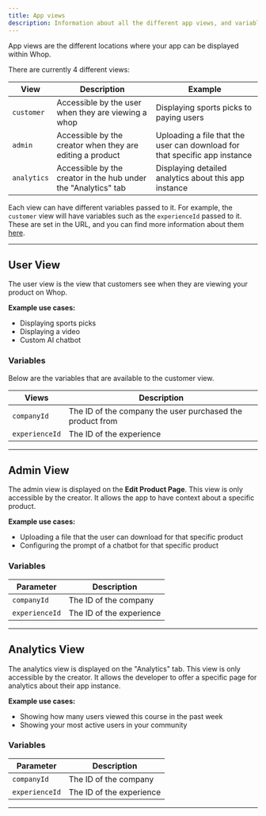 ```yaml
---
title: App views
description: Information about all the different app views, and variables available to them.
---
```


App views are the different locations where your app can be displayed within Whop.

There are currently 4 different views:

| View             | Description                                                      | Example                                                               |
| ---------------- | ---------------------------------------------------------------- | --------------------------------------------------------------------- |
| `customer`       | Accessible by the user when they are viewing a whop              | Displaying sports picks to paying users                               |
| `admin` | Accessible by the creator when they are editing a product         | Uploading a file that the user can download for that specific app instance   |
| `analytics`      | Accessible by the creator in the hub under the "Analytics" tab   | Displaying detailed analytics about this app instance                 |

Each view can have different variables passed to it. For example, the `customer` view will have variables such as the `experienceId` passed to it. These are set in the URL, and you can find more information about them [here](/apps/seller-page#1-create-your-seller-page).

---

## User View

The user view is the view that customers see when they are viewing your product on Whop.

**Example use cases:**

- Displaying sports picks
- Displaying a video
- Custom AI chatbot

### Variables

Below are the variables that are available to the customer view.

| Views          | Description                                               |
| -------------- | --------------------------------------------------------- |
| `companyId`    | The ID of the company the user purchased the product from |
| `experienceId` | The ID of the experience                                  |

---

## Admin View

The admin view is displayed on the **Edit Product Page**. This view is only accessible by the creator. It allows the app to have context about a specific product.

**Example use cases:**

- Uploading a file that the user can download for that specific product
- Configuring the prompt of a chatbot for that specific product

### Variables

| Parameter      | Description              |
| -------------- | ------------------------ |
| `companyId`    | The ID of the company    |
| `experienceId` | The ID of the experience |

---

## Analytics View

The analytics view is displayed on the "Analytics" tab. This view is only accessible by the creator. It allows the developer to offer a specific page for analytics about their app instance.


**Example use cases:**

- Showing how many users viewed this course in the past week
- Showing your most active users in your community

### Variables

| Parameter      | Description              |
| -------------- | ------------------------ |
| `companyId`    | The ID of the company    |
| `experienceId` | The ID of the experience |

---